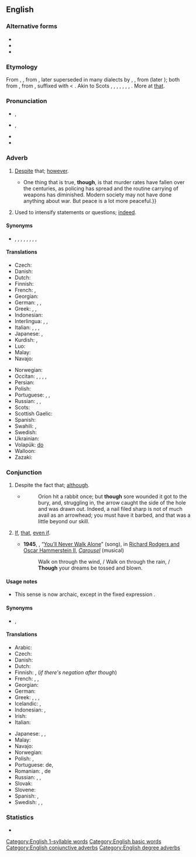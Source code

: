 ==English==

===Alternative forms===
* {{l|en|tho}}
* {{l|en|tho’}}
* {{l|en|thô}}

===Etymology===
From {{etyl|enm|en}} {{m|enm|thaugh}}, {{m|enm|thagh|}}, from {{etyl|ang|en}} {{m|ang|þēah||though, although, even if, that, however, nevertheless, yet, still; whether}}, later superseded in many dialects by {{etyl|enm|en}} {{m|enm|though}}, {{m|enm|thogh}}, from {{etyl|non|en}} {{m|non|*þóh}} (later {{m|non|þó}}); both from {{etyl|gem-pro|en}} {{m|gem-pro|*þauh||though}}, from {{etyl|ine-pro|en}} {{m|ine-pro|*to-}}, suffixed with {{etyl|gem-pro|en}} {{m|gem-pro|*-hw}} &lt; {{etyl|ine-pro|en}} {{m|ine-pro|*-kʷe||and}}. Akin to Scots {{m|sco|thoch||though}}, {{cog|stq|dach||though}}, {{cog|fy|dôch}}, {{m|fy|dochs||though}}, {{cog|nl|doch||though}}, {{cog|de|doch||though}}, {{cog|sv|dock||however, still}}, {{cog|is|þó||though}}. More at [[that]].

===Pronunciation===
* {{a|UK}} {{enPR|''th''ō}}, {{IPA|/ðəʊ/|lang=en}}
* {{a|US}} {{enPR|''th''ō}},{{IPA|/ðoʊ/|lang=en}}
* {{audio|en-us-though.ogg|Audio (US)|lang=en}}
* {{rhymes|əʊ|lang=en}}

===Adverb===
{{en-adv|-}}

# {{lb|en|conjunctive}} [[despite|Despite]] that; [[however]].
#: {{ux|en|I will do it, '''though'''.}}
#* {{quote-magazine|date=2013-07-20|volume=408|issue=8845|magazine={{w|The Economist}}
|title=[http://www.economist.com/news/science-and-technology/http://www.economist.com/news/science-and-technology/21581980-latest-research-suggests-humans-are-not-warriors-their-genes-after-all-old Old soldiers?]
|passage=Whether modern, industrial man is less or more warlike than his hunter-gatherer ancestors is impossible to determine.{{...}}One thing that is true, '''though''', is that murder rates have fallen over the centuries, as policing has spread and the routine carrying of weapons has diminished. Modern society may not have done anything about war. But peace is a lot more peaceful.}}
# {{lb|en|degree}} Used to intensify statements or questions; [[indeed]].
#: {{ux|en|"Man, it's hot in here." — "Isn't it, '''though'''?"}}

====Synonyms====
* {{sense|despite that}} {{l|en|all the same}}, {{l|en|anyhow}}, {{l|en|anyway}}, {{l|en|even so}}, {{l|en|in any case}}, {{l|en|nevertheless}}, {{l|en|nonetheless}}, {{l|en|still}}, {{l|en|yet}}

====Translations====
{{trans-top|however}}
* Czech: {{t+|cs|nicméně}}
* Danish: {{t+|da|dog}}
* Dutch: {{t+|nl|echter}}
* Finnish: {{t+|fi|kuitenkin}}
* French: {{t+|fr|néanmoins}}, {{t+|fr|cependant}}
* Georgian: {{t|ka|მაინც}}
* German: {{t+|de|trotzdem}}, {{t+|de|doch}}, {{t+|de|allerdings}}
* Greek: {{t+|el|εν τούτοις}}, {{t|el|παρά ταύτα}}, {{t+|el|ωστόσο}}
* Indonesian: {{t|id|bagaimanapun juga}}
* Interlingua: {{t|ia|benque}}, {{t+|ia|malgrado}}, {{t|ia|non obstante}}
* Italian: {{t+|it|comunque}}, {{t+|it|nonostante}}, {{t|it|in ogni caso}}, {{t|it|ad ogni modo}}
* Japanese: {{t+|ja|にもかかわらず|tr=nimokakawarazu}}, {{t+|ja|それでも|tr=soredemo}}
* Kurdish: {{t+|ku|dîsa jî|sc=ku-Arab}}, {{t+|ku|her wiha|sc=ku-Arab}}
* Luo: {{t|luo|kata kamano}}
* Malay: {{t|ms|walau bagaimana}}
* Navajo: {{t|nv|ndi}}
{{trans-mid}}
* Norwegian: {{t+|no|dog}}
* Occitan: {{t|oc|pasmens}}, {{t|oc|ni per tot}}, {{t|oc|ça que la}}, {{t|oc|pr'aquò}}, {{t|oc|pr'aquò}}
* Persian: {{t+|fa|گرچه|tr=garče|sc=fa-Arab}}
* Polish: {{t+|pl|jednak}}
* Portuguese: {{t|pt|[[no]] [[entanto]]}}, {{t+|pt|não obstante}}, {{t+|pt|contudo}}
* Russian: {{t+|ru|те́м не ме́нее}}, {{t+|ru|одна́ко}}, {{t+|ru|всё-таки}}
* Scots: {{t|sco|tho}}
* Scottish Gaelic: {{t|gd|ge-tà}}
* Spanish: {{t|es|no obstante}}
* Swahili: {{t|sw|ijapokuwa}}, {{t|sw|hata hivyo}}
* Swedish: {{t+|sv|dock}}
* Ukrainian: {{t|uk|тим не менш|tr=tym ne mensh|sc=Cyrl}}
* Volapük: [[do#Volapük|do]]
* Walloon: {{t+|wa|portant}}
* Zazaki: {{t|zza|bo zi}}
{{trans-bottom}}

===Conjunction===
{{en-con}}

# Despite the fact that; [[although]].
#: {{ux|en|'''Though''' it’s risky, it’s worth taking the chance.}}
#* {{RQ:RJfrs AmtrPqr|II|071}}
#*: Orion hit a rabbit once; but '''though''' sore wounded it got to the bury, and, struggling in, the arrow caught the side of the hole and was drawn out. Indeed, a nail filed sharp is not of much avail as an arrowhead; you must have it barbed, and that was a little beyond our skill.
# {{lb|en|archaic}} [[if|If]], [[that]], [[even if]].
#: {{ux|en|We shall be not sorry '''though''' the man die tonight.}}
#* '''1945''', {{w|Oscar Hammerstein II}}, “[[w:You'll Never Walk Alone (song)|You’ll Never Walk Alone]]” (song), in [[w:Rodgers and Hammerstein|Richard Rodgers and Oscar Hammerstein II]], ''[[w:Carousel (musical)|Carousel]]'' (musical)
#*: Walk on through the wind, / Walk on through the rain, / '''Though''' your dreams be tossed and blown.

====Usage notes====
* {{sense|if}} This sense is now archaic, except in the fixed expression {{term|as though}}.

====Synonyms====
* {{sense|although}} {{l|en|although}}, {{l|en|even though}}

====Translations====
{{trans-top|although}}
* Arabic: {{t|ar|رَغْم أَنّ}}
* Czech: {{t+|cs|ačkoli}}
* Danish: {{t+|da|dog}}
* Dutch: {{t+|nl|hoewel}}
* Finnish: {{t+|fi|vaikka}}, (''if there's negation after though'') {{t|fi|vaikkakaan}}
* French: {{t+|fr|malgré}}, {{t+|fr|bien que}}, {{t+|fr|cependant}}
* Georgian: {{t|ka|მიუხედავად იმისა, რომ}}
* German: {{t+|de|obwohl}}
* Greek: {{t|el|έστω και αν}}, {{t+|el|αν και}}, {{t+|el|μολονότι}}, {{t+|el|καίτοι}}
* Icelandic: {{t+|is|þó}}, {{t+|is|þótt}}
* Indonesian: {{t+|id|walau}}, {{t+|id|meski}}
* Irish: {{t|ga|cé go}}
* Italian: {{t|it|[[anche]] [[se]]}}
{{trans-mid}}
* Japanese: {{t+|ja|だが|tr=daga}}, {{t|ja|だけれども|tr=dakeredomo}}, {{t|ja|だけど|tr=dakeredo}}{{qualifier|colloquial}}
* Malay: {{t|ms|walau}}
* Navajo: {{t|nv|ndi}}
* Norwegian: {{t+|no|selv om}}
* Polish: {{t+|pl|choć}}, {{t+|pl|chociaż}}
* Portuguese: {{t+|pt|apesar}} de, {{t+|pt|embora}}
* Romanian: {{t|ro|desi}}, de {{t+|ro|parca}}
* Russian: {{t+|ru|хотя́}}, {{t+|ru|хоть и}}, {{t|ru|несмотря́ на то́, что}}
* Slovak: {{t|sk|hoci}}
* Slovene: {{t+|sl|čeprav}}
* Spanish: {{t+|es|sin embargo}}, {{t|es|a pesar de}}
* Swedish: {{t|sv|även om}}, {{t+|sv|fast}}, {{t+|sv|fastän}}
{{trans-bottom}}

===Statistics===
* {{rank|also|away|against|148|though|get|eyes|hand}}

[[Category:English 1-syllable words]]
[[Category:English basic words]]
[[Category:English conjunctive adverbs]]
[[Category:English degree adverbs]]